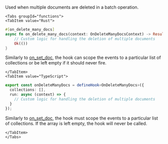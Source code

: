 Used when multiple documents are deleted in a batch operation.


```mdx-code-block
<Tabs groupId="functions">
<TabItem value="Rust">
```

```rust
#[on_delete_many_docs]
async fn on_delete_many_docs(context: OnDeleteManyDocsContext) -> Result<(), String> {
    // Custom logic for handling the deletion of multiple documents
    Ok(())
}
```

Similarly to [on_set_doc](#on_set_doc), the hook can scope the events to a particular list of collections or be left empty if it should never fire.

```mdx-code-block
</TabItem>
<TabItem value="TypeScript">
```

```typescript
export const onDeleteManyDocs = defineHook<OnDeleteManyDocs>({
  collections: [],
  run: async (context) => {
    // Custom logic for handling the deletion of multiple documents
  }
});
```

Similarly to [on_set_doc](#on_set_doc), the hook must scope the events to a particular list of collections. If the array is left empty, the hook will never be called.

```mdx-code-block
</TabItem>
</Tabs>
```
